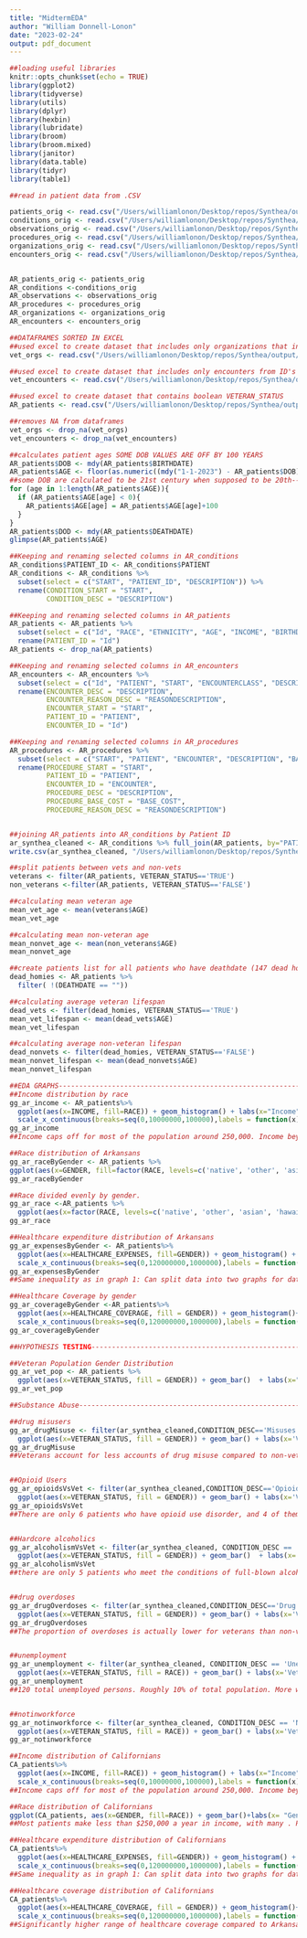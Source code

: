```yaml
---
title: "MidtermEDA"
author: "William Donnell-Lonon"
date: "2023-02-24"
output: pdf_document
---
```


```r
##loading useful libraries 
knitr::opts_chunk$set(echo = TRUE)
library(ggplot2)
library(tidyverse)
library(utils)
library(dplyr)
library(hexbin)
library(lubridate)
library(broom)
library(broom.mixed)
library(janitor)
library(data.table)
library(tidyr)
library(table1)

##read in patient data from .CSV

patients_orig <- read.csv("/Users/williamlonon/Desktop/repos/Synthea/output/csv/df_arkansas/patients.csv")
conditions_orig <- read.csv("/Users/williamlonon/Desktop/repos/Synthea/output/csv/df_arkansas/conditions.csv")
observations_orig <- read.csv("/Users/williamlonon/Desktop/repos/Synthea/output/csv/df_arkansas/observations.csv")
procedures_orig <- read.csv("/Users/williamlonon/Desktop/repos/Synthea/output/csv/df_arkansas/procedures.csv")
organizations_orig <- read.csv("/Users/williamlonon/Desktop/repos/Synthea/output/csv/df_arkansas/organizations.csv")
encounters_orig <- read.csv("/Users/williamlonon/Desktop/repos/Synthea/output/csv/df_arkansas/encounters.csv")


AR_patients_orig <- patients_orig
AR_conditions <-conditions_orig
AR_observations <- observations_orig
AR_procedures <- procedures_orig
AR_organizations <- organizations_orig
AR_encounters <- encounters_orig

##DATAFRAMES SORTED IN EXCEL
##used excel to create dataset that includes only organizations that include 'veteran' in the name
vet_orgs <- read.csv("/Users/williamlonon/Desktop/repos/Synthea/output/csv/df_arkansas/vet_organizations.csv")

##used excel to create dataset that includes only encounters from ID's in vet_orgs
vet_encounters <- read.csv("/Users/williamlonon/Desktop/repos/Synthea/output/csv/df_arkansas/vet_encounters.csv")

##used excel to create dataset that contains boolean VETERAN_STATUS
AR_patients <- read.csv("/Users/williamlonon/Desktop/repos/Synthea/output/csv/df_arkansas/patients_vet_status.csv")

##removes NA from dataframes 
vet_orgs <- drop_na(vet_orgs)
vet_encounters <- drop_na(vet_encounters)

##calculates patient ages SOME DOB VALUES ARE OFF BY 100 YEARS
AR_patients$DOB <- mdy(AR_patients$BIRTHDATE)
AR_patients$AGE <- floor(as.numeric((mdy("1-1-2023") - AR_patients$DOB)/365.25))
##some DOB are calculated to be 21st century when supposed to be 20th-- Fixes age calculation for incorrect ages
for (age in 1:length(AR_patients$AGE)){
  if (AR_patients$AGE[age] < 0){
    AR_patients$AGE[age] = AR_patients$AGE[age]+100
  }
}
AR_patients$DOD <- mdy(AR_patients$DEATHDATE)
glimpse(AR_patients$AGE)

##Keeping and renaming selected columns in AR_conditions
AR_conditions$PATIENT_ID <- AR_conditions$PATIENT
AR_conditions <- AR_conditions %>%
  subset(select = c("START", "PATIENT_ID", "DESCRIPTION")) %>%
  rename(CONDITION_START = "START", 
         CONDITION_DESC = "DESCRIPTION")

##Keeping and renaming selected columns in AR_patients
AR_patients <- AR_patients %>% 
  subset(select = c("Id", "RACE", "ETHNICITY", "AGE", "INCOME", "BIRTHDATE", "DEATHDATE", "VETERAN_STATUS","MARITAL", "GENDER", "CITY", "COUNTY", "HEALTHCARE_EXPENSES", "HEALTHCARE_COVERAGE")) %>%
  rename(PATIENT_ID = "Id")
AR_patients <- drop_na(AR_patients)

##Keeping and renaming selected columns in AR_encounters
AR_encounters <- AR_encounters %>%
  subset(select = c("Id", "PATIENT", "START", "ENCOUNTERCLASS", "DESCRIPTION", "REASONDESCRIPTION", "BASE_ENCOUNTER_COST", "TOTAL_CLAIM_COST", "PAYER_COVERAGE")) %>%
  rename(ENCOUNTER_DESC = "DESCRIPTION", 
         ENCOUNTER_REASON_DESC = "REASONDESCRIPTION",
         ENCOUNTER_START = "START", 
         PATIENT_ID = "PATIENT",
         ENCOUNTER_ID = "Id")

##Keeping and renaming selected columns in AR_procedures
AR_procedures <- AR_procedures %>%
  subset(select = c("START", "PATIENT", "ENCOUNTER", "DESCRIPTION", "BASE_COST", "REASONDESCRIPTION")) %>%
  rename(PROCEDURE_START = "START", 
         PATIENT_ID = "PATIENT",
         ENCOUNTER_ID = "ENCOUNTER", 
         PROCEDURE_DESC = "DESCRIPTION",
         PROCEDURE_BASE_COST = "BASE_COST",
         PROCEDURE_REASON_DESC = "REASONDESCRIPTION")


##joining AR_patients into AR_conditions by Patient ID
ar_synthea_cleaned <- AR_conditions %>% full_join(AR_patients, by="PATIENT_ID")
write.csv(ar_synthea_cleaned, "/Users/williamlonon/Desktop/repos/Synthea/output/csv/df_arkansas/ar_synthea_cleaaned.csv", row.names=FALSE)

##split patients between vets and non-vets
veterans <- filter(AR_patients, VETERAN_STATUS=='TRUE')
non_veterans <-filter(AR_patients, VETERAN_STATUS=='FALSE')

##calculating mean veteran age
mean_vet_age <- mean(veterans$AGE)
mean_vet_age

##calculating mean non-veteran age
mean_nonvet_age <- mean(non_veterans$AGE)
mean_nonvet_age

##create patients list for all patients who have deathdate (147 dead homies)
dead_homies <- AR_patients %>%
  filter( !(DEATHDATE == ""))

##calculating average veteran lifespan
dead_vets <- filter(dead_homies, VETERAN_STATUS=='TRUE')
mean_vet_lifespan <- mean(dead_vets$AGE)
mean_vet_lifespan

##calculating average non-veteran lifespan
dead_nonvets <- filter(dead_homies, VETERAN_STATUS=='FALSE')
mean_nonvet_lifespan <- mean(dead_nonvets$AGE)
mean_nonvet_lifespan
```

```r
##EDA GRAPHS----------------------------------------------------------------------------------------------------------------------------------
##Income distribution by race
gg_ar_income <- AR_patients%>%
  ggplot(aes(x=INCOME, fill=RACE)) + geom_histogram() + labs(x="Income", y="Amount of patients")+ 
  scale_x_continuous(breaks=seq(0,10000000,100000),labels = function(x) format(x, big.mark = ",", scientific = FALSE))+ theme(axis.text.x = element_text(angle =- 45, hjust = 0)) + ggtitle("Income distributions by race")
gg_ar_income
##Income caps off for most of the population around 250,000. Income beyond 250,000 can be considered outliar data. Data can be split into two graphs for data > 250k and data < 250k

##Race distribution of Arkansans
gg_ar_raceByGender <- AR_patients %>%
ggplot(aes(x=GENDER, fill=factor(RACE, levels=c('native', 'other', 'asian', 'hawaiian', 'black', 'white')))) + geom_bar()+labs(x= "Genders", y="Number of patients") + guides(fill=guide_legend(title="Race"))
gg_ar_raceByGender

##Race divided evenly by gender. 
gg_ar_race <-AR_patients %>%
  ggplot(aes(x=factor(RACE, levels=c('native', 'other', 'asian', 'hawaiian', 'black', 'white')), fill = RACE)) + geom_bar()
gg_ar_race

##Healthcare expenditure distribution of Arkansans
gg_ar_expensesByGender <- AR_patients%>%
  ggplot(aes(x=HEALTHCARE_EXPENSES, fill=GENDER)) + geom_histogram() + 
  scale_x_continuous(breaks=seq(0,120000000,1000000),labels = function(x) format(x, big.mark = ",", scientific = FALSE))  +labs(x= "Healthcare Expenses", y="Number of Patients") + theme(axis.text.x = element_text(angle =- 45, hjust = 0))
gg_ar_expensesByGender
##Same inequality as in graph 1: Can split data into two graphs for data < 2,500,000 and data > 2,500,000

##Healthcare Coverage by gender
gg_ar_coverageByGender <-AR_patients%>%
  ggplot(aes(x=HEALTHCARE_COVERAGE, fill = GENDER)) + geom_histogram()+ 
  scale_x_continuous(breaks=seq(0,120000000,1000000),labels = function(x) format(x, big.mark = ",", scientific = FALSE))  +labs(x= "Healthcare Coverage", y="Number of Patients") + theme(axis.text.x = element_text(angle =- 45, hjust = 0)) 
gg_ar_coverageByGender
```

```r
##HYPOTHESIS TESTING--------------------------------------------------------------------------------------------------------------------------

##Veteran Population Gender Distribution
gg_ar_vet_pop <- AR_patients %>%
  ggplot(aes(x=VETERAN_STATUS, fill = GENDER)) + geom_bar()  + labs(x="Veteran Status", y="Number of patients") + ggtitle("Veterans vs. Non-Veterans by Gender")  + guides(fill=guide_legend(title="Gender"))
gg_ar_vet_pop

##Substance Abuse-----------------------------------------------------------------------------------------------------------------------------

##drug misusers
gg_ar_drugMisuse <- filter(ar_synthea_cleaned,CONDITION_DESC=='Misuses drugs (finding)') %>%
  ggplot(aes(x=VETERAN_STATUS, fill = GENDER)) + geom_bar() + labs(x='Veteran Status', y='Number of Patients') + ggtitle("Drug Misuse vs. Veteran Status")
gg_ar_drugMisuse
##Veterans account for less accounts of drug misuse compared to non-veterans, proportion is less


##Opioid Users
gg_ar_opioidsVsVet <- filter(ar_synthea_cleaned,CONDITION_DESC=='Opioid abuse (disorder)') %>%
  ggplot(aes(x=VETERAN_STATUS, fill = GENDER)) + geom_bar() + labs(x='Veteran Status', y='Number of Patients') + ggtitle("Opioid abuse vs. Veteran Status")
gg_ar_opioidsVsVet
##There are only 6 patients who have opioid use disorder, and 4 of them are veterans. Most opioid addicts are men.


##Hardcore alcoholics
gg_ar_alcoholismVsVet <- filter(ar_synthea_cleaned, CONDITION_DESC == 'Alcoholism') %>%
  ggplot(aes(x=VETERAN_STATUS, fill = GENDER)) + geom_bar()  + labs(x='Veteran Status', y='Number of Patients') + ggtitle("Alcoholism vs Veteran Status")
gg_ar_alcoholismVsVet
##there are only 5 patients who meet the conditions of full-blown alcoholism, and 4 of them are veterans. 


##drug overdoses
gg_ar_drugOverdoses <- filter(ar_synthea_cleaned,CONDITION_DESC=='Drug overdose') %>%
  ggplot(aes(x=VETERAN_STATUS, fill = GENDER)) + geom_bar() + labs(x='Veteran Status', y='Number of Overdoses') + ggtitle("Drug Overdose vs. Veteran Status")
gg_ar_drugOverdoses
##The proportion of overdoses is actually lower for veterans than non-veterans


##unemployment
gg_ar_unemployment <- filter(ar_synthea_cleaned, CONDITION_DESC == 'Unemployed (finding)') %>%
  ggplot(aes(x=VETERAN_STATUS, fill = RACE)) + geom_bar() + labs(x='Veteran Status', y='Patients experiencing Unemployment') + ggtitle("Unemploymet vs. Veteran Status")
gg_ar_unemployment
##120 total unemployed persons. Roughly 10% of total population. More women are unemployed. Stay-at-home moms?


##notinworkforce
gg_ar_notinworkforce <- filter(ar_synthea_cleaned, CONDITION_DESC == 'Not in labor force (finding)') %>%
  ggplot(aes(x=VETERAN_STATUS, fill = RACE)) + geom_bar() + labs(x='Veteran Status', y='Patients not in labor force') + ggtitle("Patients not in Workforce vs. Veteran Status")
gg_ar_notinworkforce
```

```r
##Income distribution of Californians
CA_patients%>%
  ggplot(aes(x=INCOME, fill=RACE)) + geom_histogram() + labs(x="Income", y="Amount of patients")+ 
  scale_x_continuous(breaks=seq(0,10000000,100000),labels = function(x) format(x, big.mark = ",", scientific = FALSE))+ theme(axis.text.x = element_text(angle =- 45, hjust = 0))
##Income caps off for most of the population around 250,000. Income beyond 250,000 can be considered outlier data. Data can be split into two graphs for data > 250k and data < 250k

##Race distribution of Californians
ggplot(CA_patients, aes(x=GENDER, fill=RACE)) + geom_bar()+labs(x= "Genders", y="Amount of patients")
##Most patients make less than $250,000 a year in income, with many . Patients that fall higher may be considered outliers. 

##Healthcare expenditure distribution of Californians
CA_patients%>%
  ggplot(aes(x=HEALTHCARE_EXPENSES, fill=GENDER)) + geom_histogram() + 
  scale_x_continuous(breaks=seq(0,120000000,1000000),labels = function(x) format(x, big.mark = ",", scientific = FALSE))  +labs(x= "Healthcare Expenses", y="Count") + theme(axis.text.x = element_text(angle =- 45, hjust = 0))
##Same inequality as in graph 1: Can split data into two graphs for data < 2,500,000 and data > 2,500,000

##Healthcare coverage distribution of Californians
CA_patients%>%
  ggplot(aes(x=HEALTHCARE_COVERAGE, fill = GENDER)) + geom_histogram()+ 
  scale_x_continuous(breaks=seq(0,120000000,1000000),labels = function(x) format(x, big.mark = ",", scientific = FALSE))  +labs(x= "Healthcare Coverage", y="Number of Patients") + theme(axis.text.x = element_text(angle =- 45, hjust = 0))
##Significantly higher range of healthcare coverage compared to Arkansas
```




